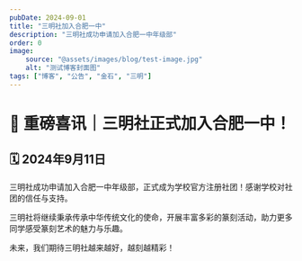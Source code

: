 ```yaml
---
pubDate: 2024-09-01
title: "三明社加入合肥一中"
description: "三明社成功申请加入合肥一中年级部"
order: 0
image:
    source: "@assets/images/blog/test-image.jpg"
    alt: "测试博客封面图"
tags: ["博客", "公告", "金石", "三明"]
---
```


# 🎉 重磅喜讯｜三明社正式加入合肥一中！

## 🗓️ 2024年9月11日  
三明社成功申请加入合肥一中年级部，正式成为学校官方注册社团！感谢学校对社团的信任与支持。

三明社将继续秉承传承中华传统文化的使命，开展丰富多彩的篆刻活动，助力更多同学感受篆刻艺术的魅力与乐趣。

未来，我们期待三明社越来越好，越刻越精彩！